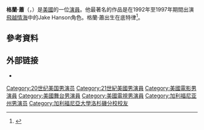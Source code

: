 {{Infobox person
| name           = Grant Show
| image          = Grantshow.jpg
| birth_name     = Grant Alan Show 
| birth_date     = {{Birth date and age|1962|02|27}}
| birth_place    = 美國[[底特律|底特律]]
| death_date     = 
| death_place    = 
| occupation     = 演員
| years_active   = 1984–現在
| spouse         = [[Pollyanna_McIntosh|Pollyanna McIntosh]] <br><small>(m. 2004–2011)</small><br>[[Katherine_LaNasa|Katherine LaNasa]]<br><small>(m. 2012–present)</small>
| children    = 1}}
'''格蘭·蕭'''（{{lang-en|Grant Show}}，{{bd|1962年|2月27日||}}）是[[美國|美國]]的一位[[演員|演員]]。他最著名的作品是在1992年至1997年期間出演[[飛越情海|飛越情海]]中的Jake Hanson角色。格蘭·蕭出生在底特律<ref>{{cite web|last=Shattuck|first=Kathryn|title=Back to the ’70s to Find Relief From the ’90s|url=http://www.nytimes.com/2008/08/03/arts/television/03shat.html|work=New York Times|accessdate=June 29, 2013|date=August 3, 2008|archive-date=2017-04-15|archive-url=https://web.archive.org/web/20170415045430/http://www.nytimes.com/2008/08/03/arts/television/03shat.html|dead-url=no}}</ref>。

==參考資料==
{{reflist}}

== 外部链接 ==
*{{IMDb name|0005424}}

{{Authority control}}

{{DEFAULTSORT:Show, Grant}}
[[Category:20世纪美国男演员|Category:20世纪美国男演员]]
[[Category:21世紀美國男演員|Category:21世紀美國男演員]]
[[Category:美國電影男演員|Category:美國電影男演員]]
[[Category:美國舞台男演員|Category:美國舞台男演員]]
[[Category:美國電視男演員|Category:美國電視男演員]]
[[Category:加利福尼亚州男演员|Category:加利福尼亚州男演员]]
[[Category:加利福尼亞大學洛杉磯分校校友|Category:加利福尼亞大學洛杉磯分校校友]]